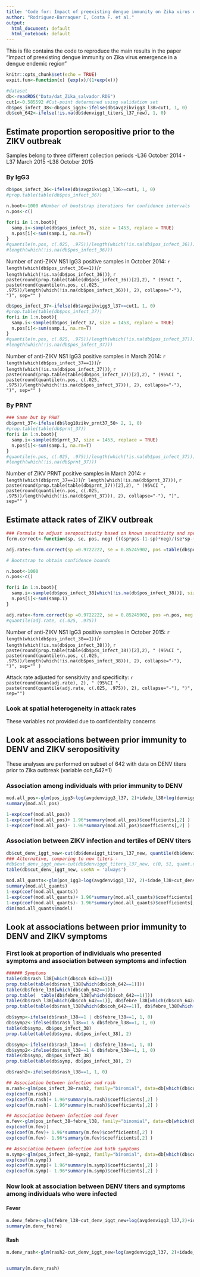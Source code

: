 ```yaml
---
title: 'Code for: Impact of preexisting dengue immunity on Zika virus emergence in a dengue endemic region'
author: "Rodriguez-Barraquer I, Costa F. et al."
output:
  html_document: default
  html_notebook: default
---
```


This is file contains the code to reproduce the main results in the paper "Impact of preexisting dengue immunity on Zika virus emergence in a dengue endemic region"

```r
knitr::opts_chunk$set(echo = TRUE)
expit.fun<-function(x) {exp(x)/(1+exp(x))}
```

```r
#dataset
db<-readRDS("Data/dat_Zika_salvador.RDS")
cut1<-0.585592 #Cut-point determined using validation set
db$pos_infect_38<-db$pos_igg3<-ifelse(db$avgzikvigg3_l38>cut1, 1, 0)
db$coh_642<-ifelse(!is.na(db$denviggt_titers_l37_new), 1, 0)
```

## Estimate proportion seropositive prior to the ZIKV outbreak
Samples belong to three different collection periods
-L36 October 2014
-L37 March 2015
-L38 October 2015

### By IgG3
```r
db$pos_infect_36<-ifelse(db$avgzikvigg3_l36>=cut1, 1, 0)
#prop.table(table(db$pos_infect_36))

n.boot<-1000 #Number of bootstrap iterations for confidence intervals
n.pos<-c()

for(i in 1:n.boot){
  samp.i<-sample(db$pos_infect_36, size = 1453, replace = TRUE)
  n.pos[i]<-sum(samp.i, na.rm=T)
}
#quantile(n.pos, c(.025, .975))/length(which(!is.na(db$pos_infect_36)))
#length(which(!is.na(db$pos_infect_36)))
```
Number of anti-ZIKV NS1 IgG3 positive samples in October 2014: `r length(which(db$pos_infect_36==1))`/`r length(which(!is.na(db$pos_infect_36)))`, `r paste(round(prop.table(table(db$pos_infect_36))[2],2), " (95%CI ", paste(round(quantile(n.pos, c(.025, .975))/length(which(!is.na(db$pos_infect_36))), 2), collapse="-"), ")", sep="" )`


```r
db$pos_infect_37<-ifelse(db$avgzikvigg3_l37>=cut1, 1, 0)
#prop.table(table(db$pos_infect_37))
for(i in 1:n.boot){
  samp.i<-sample(db$pos_infect_37, size = 1453, replace = TRUE)
  n.pos[i]<-sum(samp.i, na.rm=T)
}
#quantile(n.pos, c(.025, .975))/length(which(!is.na(db$pos_infect_37)))
#length(which(!is.na(db$pos_infect_37)))
```
Number of anti-ZIKV NS1 IgG3 positive samples in March 2014: `r length(which(db$pos_infect_37==1))`/`r length(which(!is.na(db$pos_infect_37)))`, `r paste(round(prop.table(table(db$pos_infect_37))[2],2), " (95%CI ", paste(round(quantile(n.pos, c(.025, .975))/length(which(!is.na(db$pos_infect_37))), 2), collapse="-"), ")", sep="" )`


### By PRNT
```r
### Same but by PRNT
db$prnt_37<-ifelse(db$log10zikv_prnt37_50> 2, 1, 0)
#prop.table(table(db$prnt_37))
for(i in 1:n.boot){
  samp.i<-sample(db$prnt_37, size = 1453, replace = TRUE)
  n.pos[i]<-sum(samp.i, na.rm=T)
}
#quantile(n.pos, c(.025, .975))/length(which(!is.na(db$pos_infect_37)))
#length(which(!is.na(db$prnt_37)))
```
Number of ZIKV PRNT positive samples in March 2014: `r length(which(db$prnt_37==1))`/`r length(which(!is.na(db$prnt_37)))`, `r paste(round(prop.table(table(db$prnt_37))[2],2), " (95%CI ", paste(round(quantile(n.pos, c(.025, .975))/length(which(!is.na(db$prnt_37))), 2), collapse="-"), ")", sep="" )`


## Estimate attack rates of ZIKV outbreak

```r


### Formula to adjust seropositivity based on known sensitivity and specificity
form.correct<-function(sp, se, pos, neg) {((sp*pos-(1-sp)*neg)/(se*sp-(1-se)*(1-sp)))}

adj.rate<-form.correct(sp =0.9722222, se = 0.85245902, pos =table(db$pos_infect_38)[2], neg = table(db$pos_infect_38)[1]) 

# Bootstrap to obtain confidence bounds

n.boot<-1000
n.pos<-c()

for(i in 1:n.boot){
  samp.i<-sample(db$pos_infect_38[which(!is.na(db$pos_infect_38))], size = 1453, replace = TRUE)
  n.pos[i]<-sum(samp.i)
}

adj.rate<-form.correct(sp =0.9722222, se = 0.85245902, pos =n.pos, neg = 1453-n.pos )/1453
#quantile(adj.rate, c(.025, .975))
```
Number of anti-ZIKV NS1 IgG3 positive samples in October 2015: `r length(which(db$pos_infect_38==1))`/`r length(which(!is.na(db$pos_infect_38)))`, `r paste(round(prop.table(table(db$pos_infect_38))[2],2), " (95%CI ", paste(round(quantile(n.pos, c(.025, .975))/length(which(!is.na(db$pos_infect_38))), 2), collapse="-"), ")", sep="" )`

Attack rate adjusted for sensitivity and specificity: `r paste(round(mean(adj.rate), 2), " (95%CI ", paste(round(quantile(adj.rate, c(.025, .975)), 2), collapse="-"), ")", sep="") `

### Look at spatial heterogeneity in attack rates
These variables not provided due to confidentiality concerns

## Look at associations between prior immunity to DENV and ZIKV seropositivity
These analyses are performed on subset of 642 with data on DENV titers prior to Zika outbreak (variable coh_642=1)

### Association among individuals with prior immunity to DENV
```r
mod.all_pos<-glm(pos_igg3~log(avgdenvigg3_l37, 2)+idade_l38+log(denviggt_titers_l37_new, 2), data=db[which(db$denviggt_titers_l37_new>50),], family="binomial")
summary(mod.all_pos)

1-exp(coef(mod.all_pos))
1-exp(coef(mod.all_pos)+ 1.96*summary(mod.all_pos)$coefficients[,2] )
1-exp(coef(mod.all_pos)- 1.96*summary(mod.all_pos)$coefficients[,2] )

```


### Association between ZIKV infection and tertiles of DENV titers
```r
db$cut_denv_iggt_new<-cut(db$denviggt_titers_l37_new, quantile(db$denviggt_titers_l37_new, c(0, 1/3, 2/3, 3/3), na.rm=T), include.lowest = T)
### Alternative, comparing to now titers -
#db$cut_denv_iggt_new<-cut(db$denviggt_titers_l37_new, c(0, 51, quant.denv), include.lowest = T)
table(db$cut_denv_iggt_new, useNA = 'always')

mod.all_quants<-glm(pos_igg3~log(avgdenvigg3_l37, 2)+idade_l38+cut_denv_iggt_new, data=db, family="binomial")
summary(mod.all_quants)
1-exp(coef(mod.all_quants))
1-exp(coef(mod.all_quants)+ 1.96*summary(mod.all_quants)$coefficients[,2] )
1-exp(coef(mod.all_quants)- 1.96*summary(mod.all_quants)$coefficients[,2] )
dim(mod.all_quants$model)
```

## Look at associations between prior immunity to DENV and ZIKV symptoms

### First look at proportion of individuals who presented symptoms and association between symptoms and infection

```r
###### Symptoms
table(db$rash_l38[which(db$coh_642==1)])
prop.table(table(db$rash_l38[which(db$coh_642==1)]))
table(db$febre_l38[which(db$coh_642==1)])
prop.table(  table(db$febre_l38[which(db$coh_642==1)]))
table(db$rash_l38[which(db$coh_642==1)], db$febre_l38[which(db$coh_642==1)])
prop.table(table(db$rash_l38[which(db$coh_642==1)], db$febre_l38[which(db$coh_642==1)]))

db$symp<-ifelse(db$rash_l38==1 | db$febre_l38==1, 1, 0)
db$symp2<-ifelse(db$rash_l38==1 & db$febre_l38==1, 1, 0)
table(db$symp, db$pos_infect_38)
prop.table(table(db$symp, db$pos_infect_38), 2)

db$symp<-ifelse(db$rash_l38==1 | db$febre_l38==1, 1, 0)
db$symp2<-ifelse(db$rash_l38==1 & db$febre_l38==1, 1, 0)
table(db$symp, db$pos_infect_38)
prop.table(table(db$symp, db$pos_infect_38), 2)

db$rash2<-ifelse(db$rash_l38==1, 1, 0)

## Association between infection and rash
m.rash<-glm(pos_infect_38~rash2, family="binomial", data=db[which(db$coh_642==1),])
exp(coef(m.rash))
exp(coef(m.rash)+ 1.96*summary(m.rash)$coefficients[,2] )
exp(coef(m.rash)- 1.96*summary(m.rash)$coefficients[,2] )

## Association between infection and fever
m.fev<-glm(pos_infect_38~febre_l38, family="binomial", data=db[which(db$coh_642==1),])
exp(coef(m.fev))
exp(coef(m.fev)+ 1.96*summary(m.fev)$coefficients[,2] )
exp(coef(m.fev)- 1.96*summary(m.fev)$coefficients[,2] )

## Association between infection and both symptoms
m.symp<-glm(pos_infect_38~symp2, family="binomial", data=db[which(db$coh_642==1),])
exp(coef(m.symp))
exp(coef(m.symp)+ 1.96*summary(m.symp)$coefficients[,2] )
exp(coef(m.symp)- 1.96*summary(m.symp)$coefficients[,2] )

```

### Now look at association between DENV titers and symptoms among individuals who were infected

#### Fever
```r
m.denv_febre<-glm(febre_l38~cut_denv_iggt_new+log(avgdenvigg3_l37,2)+idade_l38, family="binomial", data=db[which(db$coh_642==1 & db$pos_infect_38==1),])
summary(m.denv_febre)

```

#### Rash
```r
m.denv_rash<-glm(rash2~cut_denv_iggt_new+log(avgdenvigg3_l37, 2)+idade_l38, family="binomial", data=db[which(db$coh_642==1 & db$pos_infect_38==1),])


summary(m.denv_rash)

```


